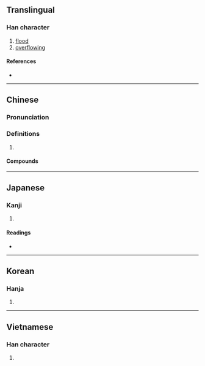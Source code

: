 {{character info/new}}
==Translingual==

===Han character===
{{Han char|rn=85|rad=水|as=04|sn=7|four=31127|canj=EMLS|ids=⿰氵丏}}

# [[flood]]
# [[overflowing]]

====References====
* {{Han ref|kx=0611.160|dkj=17207|dj=1004.060|hdz=31560.020|uh=6C94|ud=27796|bh=A85C|bd=43100}}

----

==Chinese==
{{zh-forms}}

===Pronunciation===
{{zh-pron
|m=miǎn
|c=min5
|mn=bián
|mc=y
|oc=y
|cat=n,a
}}

===Definitions===
{{zh-hanzi}}

# {{rfdef|zh}}

====Compounds====
{{zh-der|沔水}}

----

==Japanese==

===Kanji===
{{ja-kanji|grade=|rs=水04}}

# {{defn|lang=ja|sort=水04}}

====Readings====
* {{ja-readings|on=[[べん]] (ben), [[めん]] (men), [[びん]] (bin), [[みん]] (min)|kun=}}

----

==Korean==

===Hanja===
{{ko-hanja|hangeul=면|eumhun=|rv=myeon|mr=myŏn|y=myen}}

# {{defn|lang=ko|sort=水04}}

----

==Vietnamese==

===Han character===
{{vi-readings|rs=水04| hanviet = miền}}

# {{defn|lang=vi|sort=水04}}